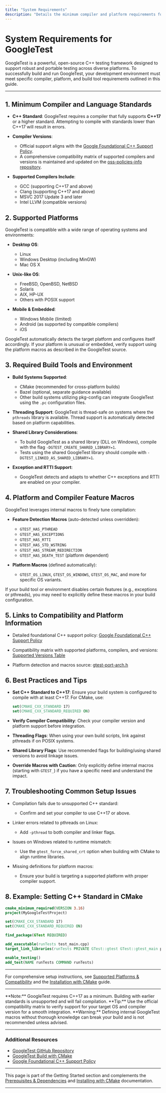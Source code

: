 ```yaml
---
title: "System Requirements"
description: "Details the minimum compiler and platform requirements for running GoogleTest, highlighting supported C++ standards (C++17 or higher), and outlining any required build tools or platform-specific considerations. Provides links to official compatibility matrices and foundational C++ policy."
---
```


# System Requirements for GoogleTest

GoogleTest is a powerful, open-source C++ testing framework designed to support robust and portable testing across diverse platforms. To successfully build and run GoogleTest, your development environment must meet specific compiler, platform, and build tool requirements outlined in this guide.

---

## 1. Minimum Compiler and Language Standards

- **C++ Standard**: GoogleTest requires a compiler that fully supports **C++17** or a higher standard. Attempting to compile with standards lower than C++17 will result in errors.

- **Compiler Versions**:
  - Official support aligns with the [Google Foundational C++ Support Policy](https://opensource.google/documentation/policies/cplusplus-support).
  - A comprehensive compatibility matrix of supported compilers and versions is maintained and updated on the [oss-policies-info repository](https://github.com/google/oss-policies-info/blob/main/foundational-cxx-support-matrix.md).

- **Supported Compilers Include**:
  - GCC (supporting C++17 and above)
  - Clang (supporting C++17 and above)
  - MSVC 2017 Update 3 and later
  - Intel LLVM (compatible versions)


## 2. Supported Platforms

GoogleTest is compatible with a wide range of operating systems and environments:

- **Desktop OS**:
  - Linux
  - Windows Desktop (including MinGW)
  - Mac OS X

- **Unix-like OS**:
  - FreeBSD, OpenBSD, NetBSD
  - Solaris
  - AIX, HP-UX
  - Others with POSIX support

- **Mobile & Embedded**:
  - Windows Mobile (limited)
  - Android (as supported by compatible compilers)
  - iOS

GoogleTest automatically detects the target platform and configures itself accordingly. If your platform is unusual or embedded, verify support using the platform macros as described in the GoogleTest source.

## 3. Required Build Tools and Environment

- **Build Systems Supported**:
  - CMake (recommended for cross-platform builds)
  - Bazel (optional, separate guidance available)
  - Other build systems utilizing pkg-config can integrate GoogleTest using the `.pc` configuration files.

- **Threading Support**: 
  GoogleTest is thread-safe on systems where the `pthreads` library is available. Thread support is automatically detected based on platform capabilities.

- **Shared Library Considerations**:
  - To build GoogleTest as a shared library (DLL on Windows), compile with the flag `-DGTEST_CREATE_SHARED_LIBRARY=1`.
  - Tests using the shared GoogleTest library should compile with `-DGTEST_LINKED_AS_SHARED_LIBRARY=1`.

- **Exception and RTTI Support**:
  - GoogleTest detects and adapts to whether C++ exceptions and RTTI are enabled on your compiler.

## 4. Platform and Compiler Feature Macros

GoogleTest leverages internal macros to finely tune compilation:

- **Feature Detection Macros** (auto-detected unless overridden):
  - `GTEST_HAS_PTHREAD`
  - `GTEST_HAS_EXCEPTIONS`
  - `GTEST_HAS_RTTI`
  - `GTEST_HAS_STD_WSTRING`
  - `GTEST_HAS_STREAM_REDIRECTION`
  - `GTEST_HAS_DEATH_TEST` (platform dependent)

- **Platform Macros** (defined automatically):
  - `GTEST_OS_LINUX`, `GTEST_OS_WINDOWS`, `GTEST_OS_MAC`, and more for specific OS variants.

If your build tool or environment disables certain features (e.g., exceptions or pthreads), you may need to explicitly define these macros in your build configuration.

## 5. Links to Compatibility and Platform Information

- Detailed foundational C++ support policy:
  [Google Foundational C++ Support Policy](https://opensource.google/documentation/policies/cplusplus-support)

- Compatibility matrix with supported platforms, compilers, and versions:
  [Supported Versions Table](https://github.com/google/oss-policies-info/blob/main/foundational-cxx-support-matrix.md)

- Platform detection and macros source:
  [gtest-port-arch.h](https://github.com/google/googletest/blob/main/googletest/include/gtest/internal/gtest-port-arch.h)

## 6. Best Practices and Tips

- **Set C++ Standard to C++17**: Ensure your build system is configured to compile with at least C++17. For CMake, use:

  ```cmake
  set(CMAKE_CXX_STANDARD 17)
  set(CMAKE_CXX_STANDARD_REQUIRED ON)
  ```

- **Verify Compiler Compatibility**: Check your compiler version and platform support before integration.

- **Threading Flags**: When using your own build scripts, link against pthreads if on POSIX systems.

- **Shared Library Flags**: Use recommended flags for building/using shared versions to avoid linkage issues.

- **Override Macros with Caution**: Only explicitly define internal macros (starting with `GTEST_`) if you have a specific need and understand the impact.

## 7. Troubleshooting Common Setup Issues

- Compilation fails due to unsupported C++ standard:
  - Confirm and set your compiler to use C++17 or above.

- Linker errors related to pthreads on Linux:
  - Add `-pthread` to both compiler and linker flags.

- Issues on Windows related to runtime mismatch:
  - Use the `gtest_force_shared_crt` option when building with CMake to align runtime libraries.

- Missing definitions for platform macros:
  - Ensure your build is targeting a supported platform with proper compiler support.

## 8. Example: Setting C++ Standard in CMake

```cmake
cmake_minimum_required(VERSION 3.16)
project(MyGoogleTestProject)

set(CMAKE_CXX_STANDARD 17)
set(CMAKE_CXX_STANDARD_REQUIRED ON)

find_package(GTest REQUIRED)

add_executable(runTests test_main.cpp)
target_link_libraries(runTests PRIVATE GTest::gtest GTest::gtest_main pthread)

enable_testing()
add_test(NAME runTests COMMAND runTests)
```

---

For comprehensive setup instructions, see [Supported Platforms & Compatibility](/overview/integration-and-ecosystem/supported-platforms-and-compatibility) and the [Installation with CMake](/getting-started/installation-config/installing-cmake) guide.


---

<CalloutNote>
**Note:** GoogleTest requires C++17 as a minimum. Building with earlier standards is unsupported and will fail compilation.
</CalloutNote>

<CalloutTip>
**Tip:** Use the official compatibility matrix to verify support for your target OS and compiler version for a smooth integration.
</CalloutTip>

<CalloutWarning>
**Warning:** Defining internal GoogleTest macros without thorough knowledge can break your build and is not recommended unless advised.
</CalloutWarning>

---

### Additional Resources

- [GoogleTest GitHub Repository](https://github.com/google/googletest)
- [GoogleTest Build with CMake](https://github.com/google/googletest/blob/main/README.md#build-with-cmake)
- [Google Foundational C++ Support Policy](https://opensource.google/documentation/policies/cplusplus-support)

---

This page is part of the Getting Started section and complements the [Prerequisites & Dependencies](/getting-started/setup-prerequisites/prerequisites) and [Installing with CMake](/getting-started/installation-config/installing-cmake) documentation.

---